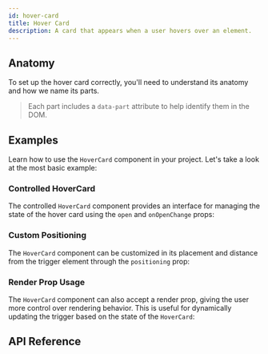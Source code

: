 ```yaml
---
id: hover-card
title: Hover Card
description: A card that appears when a user hovers over an element.
---
```


<ComponentPreview id="HoverCard" />

## Anatomy

To set up the hover card correctly, you'll need to understand its anatomy and how we name its parts.

> Each part includes a `data-part` attribute to help identify them in the DOM.

<Anatomy id="hover-card" />

## Examples

Learn how to use the `HoverCard` component in your project. Let's take a look at the most basic
example:

<Example id="basic" />

### Controlled HoverCard

The controlled `HoverCard` component provides an interface for managing the state of the hover card
using the `open` and `onOpenChange` props:

<Example id="controlled" />

### Custom Positioning

The `HoverCard` component can be customized in its placement and distance from the trigger element
through the `positioning` prop:

<Example id="positioning" />

### Render Prop Usage

The `HoverCard` component can also accept a render prop, giving the user more control over rendering
behavior. This is useful for dynamically updating the trigger based on the state of the `HoverCard`:

<Example id="render-prop" />

## API Reference

<ComponentTypes id="hover-card" />

